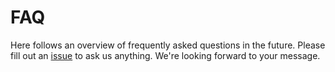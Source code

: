 
<Title>FAQ | Modular Forms</Title>
<Meta
  name="description"
  content="Here follows an overview of frequently asked questions in the future. Please fill out an issue to ask us anything. We're looking forward to your message."
/>

# FAQ

Here follows an overview of frequently asked questions in the future. Please fill out an [issue](https://github.com/fabian-hiller/modular-forms/issues/new) to ask us anything. We're looking forward to your message.
